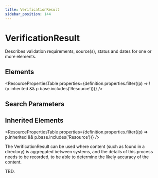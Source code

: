 ```yaml
---
title: VerificationResult
sidebar_position: 144
---
```



# VerificationResult

Describes validation requirements, source(s), status and dates for one or more elements.

<Tabs queryString="section">
  <TabItem value="schema" label="Schema" default>

## Elements

<ResourcePropertiesTable
  properties={definition.properties.filter((p) => !(p.inherited && p.base.includes('Resource')))}
/>

## Search Parameters

<SearchParamsTable searchParams={definition.searchParameters} />

## Inherited Elements

<ResourcePropertiesTable properties={definition.properties.filter((p) => p.inherited && p.base.includes('Resource'))} />

  </TabItem>
  <TabItem value="usage" label="Usage">
<div> <a name="scope"></a> <p> The <Link to="/docs/api/fhir/resources/verificationresult">VerificationResult</Link> can be used where content (such as found in a directory) is aggregated between systems, and the details of this process needs to be recorded, to be able to determine the likely accuracy of the content. </p> </div>
  </TabItem>
  <TabItem value="relationships" label="Relationships">
<div> <a name="bnr"></a> <p> TBD. </p> </div>
  </TabItem>


</Tabs>
